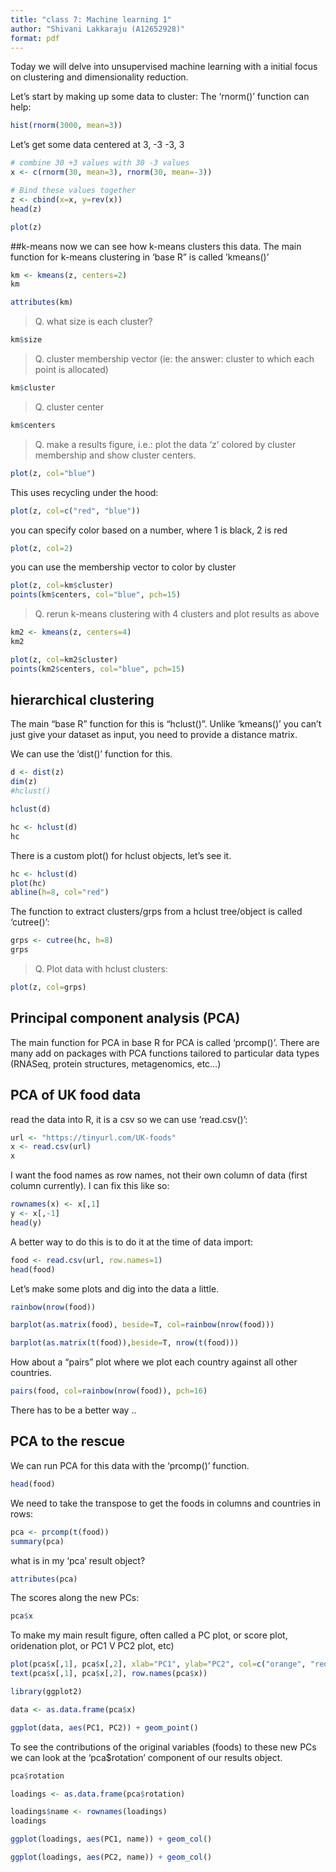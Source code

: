 ```yaml
---
title: "class 7: Machine learning 1"
author: "Shivani Lakkaraju (A12652928)"
format: pdf
---
```


Today we will delve into unsupervised machine learning with a initial focus on clustering and dimensionality reduction. 

Let's start by making up some data to cluster:
The 'rnorm()' function can help:
```r
hist(rnorm(3000, mean=3))
```
Let's get some data centered at 3, -3 -3, 3
```r
# combine 30 +3 values with 30 -3 values
x <- c(rnorm(30, mean=3), rnorm(30, mean=-3))

# Bind these values together
z <- cbind(x=x, y=rev(x))
head(z)
```

```r
plot(z)
```
##k-means
now we can see how k-means clusters this data. The main function for k-means clustering in 'base R" is called 'kmeans()'

```r
km <- kmeans(z, centers=2)
km
```

```r
attributes(km)
```

> Q. what size is each cluster?

```r
km$size
```

>Q. cluster membership vector (ie: the answer: cluster to which each point is allocated)

```r
km$cluster
```
 
>Q. cluster center

```r
km$centers
```

>Q. make a results figure, i.e.: plot the data 'z' colored by cluster membership and show cluster centers.


```r
plot(z, col="blue")
```
This uses recycling under the hood:
```r
plot(z, col=c("red", "blue"))
```

you can specify color based on a number, where 1 is black, 2 is red

```r
plot(z, col=2)
```

you can use the membership vector to color by cluster
```r
plot(z, col=km$cluster)
points(km$centers, col="blue", pch=15)
```

>Q. rerun k-means clustering with 4 clusters and plot results as above

```r
km2 <- kmeans(z, centers=4)
km2
```

```r
plot(z, col=km2$cluster)
points(km2$centers, col="blue", pch=15)
```

## hierarchical clustering
 
The main "base R" function for this is "hclust()". Unlike 'kmeans()' you can't just give your dataset as input, you  need to provide a distance matrix. 

We can use the 'dist()' function for this.

```r
d <- dist(z)
dim(z)
#hclust()
```

```r
hclust(d)
```

```r
hc <- hclust(d)
hc
```

There is a custom plot() for hclust objects, let's see it.
```r
hc <- hclust(d)
plot(hc)
abline(h=8, col="red")
```

The function to extract clusters/grps from a hclust tree/object is called 'cutree()':

```r
grps <- cutree(hc, h=8)
grps
```

>Q. Plot data with hclust clusters:

```r
plot(z, col=grps)
```

## Principal component analysis (PCA)
The main function for PCA in base R for PCA is called 'prcomp()'. There are many add on packages with PCA functions tailored to particular data types (RNASeq, protein structures, metagenomics, etc...)

## PCA of UK food data

read the data into R, it is a csv so we can use 'read.csv()':

```r
url <- "https://tinyurl.com/UK-foods"
x <- read.csv(url)
x
```

I want the food names as row names, not their own column of data (first column currently). I can fix this like so:
```r
rownames(x) <- x[,1]
y <- x[,-1]
head(y)
```

A better way to do this is to do it at the time of data import:

```r
food <- read.csv(url, row.names=1)
head(food)
```

Let's make some plots and dig into the data a little.

```r
rainbow(nrow(food))
```

```r
barplot(as.matrix(food), beside=T, col=rainbow(nrow(food)))
```

```r
barplot(as.matrix(t(food)),beside=T, nrow(t(food)))
```

How about a "pairs" plot where we plot each country against all other countries.
```r
pairs(food, col=rainbow(nrow(food)), pch=16)
```

There has to be a better way ..

## PCA to the rescue

We can run PCA for this data with the 'prcomp()' function. 

```r
head(food)
```

We need to take the transpose to get the foods in columns and countries in rows:

```r
pca <- prcomp(t(food))
summary(pca)
```

what is in my 'pca' result object?
```r
attributes(pca)
```
The scores along the new PCs:
```r
pca$x
```

To make my main result figure, often called a PC plot, or score plot, oridenation plot, or PC1 V PC2 plot, etc)

```r
plot(pca$x[,1], pca$x[,2], xlab="PC1", ylab="PC2", col=c("orange", "red", "blue", "darkgreen"), pch=16, xlim=c(-270,500))
text(pca$x[,1], pca$x[,2], row.names(pca$x))
```

```r
library(ggplot2)

data <- as.data.frame(pca$x)

ggplot(data, aes(PC1, PC2)) + geom_point()
```

To see the contributions of the original variables (foods) to these new PCs we can look at the 'pca$rotation' component of our results object. 

```r
pca$rotation
```

```r
loadings <- as.data.frame(pca$rotation)

loadings$name <- rownames(loadings)
loadings

ggplot(loadings, aes(PC1, name)) + geom_col()
```

```r
ggplot(loadings, aes(PC2, name)) + geom_col()
```

